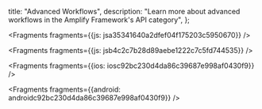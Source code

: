   title: "Advanced Workflows",
  description: "Learn more about advanced workflows in the Amplify Framework's API category",
};






<Fragments fragments={{js: jsa35341640a2dfef04f175203c5950670}} />



<Fragments fragments={{js: jsb4c2c7b28d89aebe1222c7c5fd744535}} />




<Fragments fragments={{ios: iosc92bc230d4da86c39687e998af0430f9}} />



<Fragments fragments={{android: androidc92bc230d4da86c39687e998af0430f9}} />